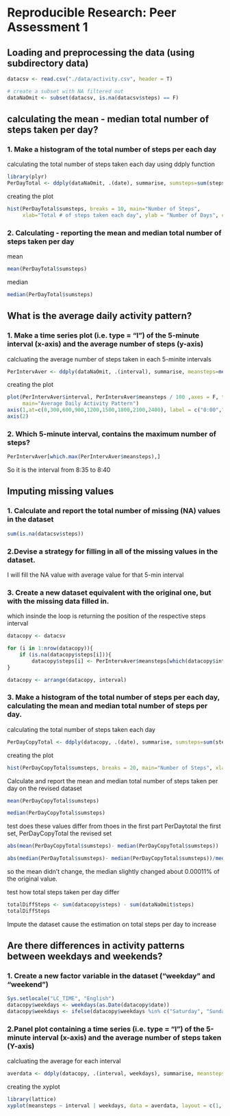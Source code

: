 
# Reproducible Research: Peer Assessment 1


## Loading and preprocessing the data (using subdirectory data)
```r
datacsv <- read.csv("./data/activity.csv", header = T)

# create a subset with NA filtered out
dataNaOmit <- subset(datacsv, is.na(datacsv$steps) == F)
```

## calculating the mean  - median total number of steps taken per day?

### 1. Make a histogram of the total number of steps per each day

calculating the total number of steps taken each day using ddply function

```r
library(plyr)
PerDayTotal <- ddply(dataNaOmit, .(date), summarise, sumsteps=sum(steps))
```

creating the plot

```r
hist(PerDayTotal$sumsteps, breaks = 10, main="Number of Steps", 
     xlab="Total # of steps taken each day", ylab = "Number of Days", col="purple")
```

### 2. Calculating - reporting the mean and median total number of steps taken per day

mean
```r
mean(PerDayTotal$sumsteps)
```

median
```r
median(PerDayTotal$sumsteps)
```

## What is the average daily activity pattern?

### 1. Make a time series plot (i.e. type = "l") of the 5-minute interval (x-axis) and the average number of steps (y-axis)

calcluating the average number of steps taken in each 5-minite intervals
```r
PerIntervAver <- ddply(dataNaOmit, .(interval), summarise, meansteps=mean(steps))
```

creating the plot

```r
plot(PerIntervAver$interval, PerIntervAver$meansteps / 100 ,axes = F, type="l", col="purple", xlab="Time", ylab="Average Number of Steps (in hundreds)",
     main="Average Daily Activity Pattern")
axis(1,at=c(0,300,600,900,1200,1500,1800,2100,2400), label = c("0:00","3:00","6:00","9:00","12:00","15:00","18:00","21:00","24:00"))
axis(2)
```

### 2. Which 5-minute interval, contains the maximum number of steps?

```r
PerIntervAver[which.max(PerIntervAver$meansteps),]
```

So it is the interval from 8:35 to 8:40

## Imputing missing values

### 1. Calculate and report the total number of missing (NA) values in the dataset
```r
sum(is.na(datacsv$steps))
```

### 2.Devise a strategy for filling in all of the missing values in the dataset. 

I will fill the NA value with average value for that 5-min interval

### 3. Create a new dataset equivalent with the original one, but with the missing data filled in.

which insinde the loop is returning the position of the respective steps interval
```r
datacopy <- datacsv

for (i in 1:nrow(datacopy)){
    if (is.na(datacopy$steps[i])){
        datacopy$steps[i] <- PerIntervAver$meansteps[which(datacopy$interval[i] == PerIntervAver$interval)  ] }
}

datacopy <- arrange(datacopy, interval)
```

### 3. Make a histogram of the total number of steps per each day, calculating  the mean and median total number of steps per day. 

calculating the total number of steps taken each day
```r
PerDayCopyTotal <- ddply(datacopy, .(date), summarise, sumsteps=sum(steps))
```

creating the plot
```r
hist(PerDayCopyTotal$sumsteps, breaks = 20, main="Number of Steps", xlab="Total number of steps taken each day", ylab = "Number of Days", col="purple")
```

Calculate and report the mean and median total number of steps taken per day on the revised dataset
```r
mean(PerDayCopyTotal$sumsteps)
```

```r

median(PerDayCopyTotal$sumsteps)
```

test does these values differ from thoes in the first part
PerDaytotal the first set, PerDayCopyTotal the revised set
```r
abs(mean(PerDayCopyTotal$sumsteps)- median(PerDayCopyTotal$sumsteps)) 

abs(median(PerDayTotal$sumsteps)- median(PerDayCopyTotal$sumsteps))/median(PerDayTotal$sumsteps)
```

so the mean didn't change, the median slightly changed about 0.00011% of the original value.

test how total steps taken per day differ

```r
totalDiffSteps <- sum(datacopy$steps) - sum(dataNaOmit$steps)
totalDiffSteps
```

Impute the dataset cause the estimation on total steps per day to increase

## Are there differences in activity patterns between weekdays and weekends?

### 1. Create a new factor variable in the dataset ("weekday" and "weekend")

```r
Sys.setlocale("LC_TIME", "English") 
datacopy$weekdays <- weekdays(as.Date(datacopy$date))
datacopy$weekdays <- ifelse(datacopy$weekdays %in% c("Saturday", "Sunday"),"weekend", "weekday")
```

### 2.Panel plot containing a time series (i.e. type = "l") of the 5-minute interval (x-axis) and the average number of steps taken (Y-axis) 

calcluating the average for each interval
```r
averdata <- ddply(datacopy, .(interval, weekdays), summarise, meansteps=mean(steps))
```

creating the xyplot

```r
library(lattice)
xyplot(meansteps ~ interval | weekdays, data = averdata, layout = c(1, 2), type="l", xlab = "Interval", ylab = "Number of steps")
```

